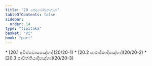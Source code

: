 ```yaml
---
title: "20 සේදමෝචනගාථා"
tableOfContents: false
sidebar:
  order: 14
type: "tipitaka"
basket: "vi"
book: "pari"
---
```



<DynamicBreadcrumb />



<TableOfContents book="pari" section="20">
* [20.1 අවිප්පවාසපඤ්හා](20/20-1)
* [20.2 පාරාජිකාදිපඤ්හා](20/20-2)
* [20.3 පාචිත්තියාදිපඤ්හා](20/20-3)
</TableOfContents>